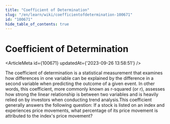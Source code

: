 ```yaml
---
title: "Coefficient of Determination"
slug: "/en/learn/wiki/coefficientofdetermination-100671"
id: "100671"
hide_table_of_contents: true
---
```



# Coefficient of Determination

<ArticleMeta id={100671} updatedAt={'2023-09-26 13:58:51'} />
<div className='border-solid border-b border-t-0 my-4 border-[var(--ifm-color-gray-300)]' />

The coefficient of determination is a statistical measurement that examines how differences in one variable can be explained by the difference in a second variable when predicting the outcome of a given event. In other words, this coefficient, more commonly known as r-squared (or r), assesses how strong the linear relationship is between two variables and is heavily relied on by investors when conducting trend analysis.This coefficient generally answers the following question: If a stock is listed on an index and experiences price movements, what percentage of its price movement is attributed to the index's price movement?
